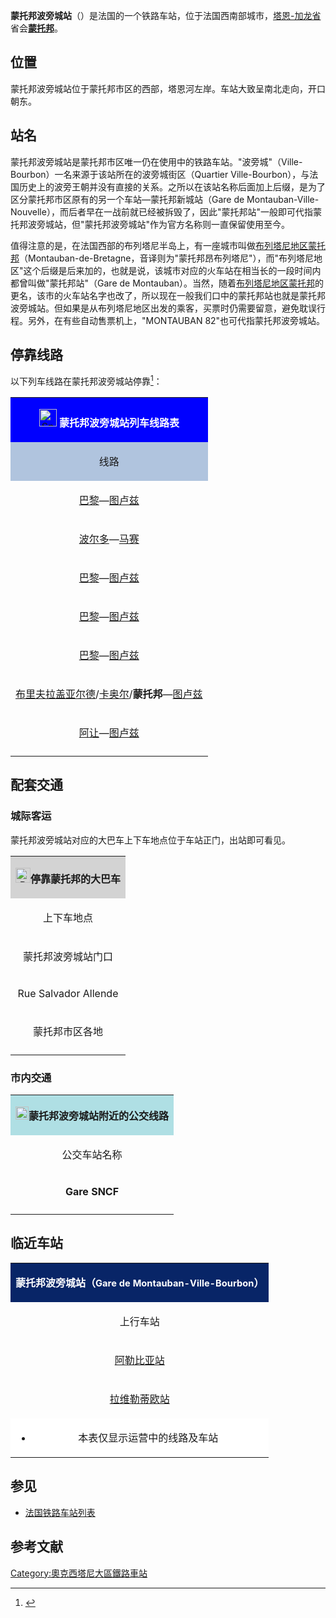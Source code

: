 {{Infobox station
| name          =[[File:Sncf-logo.svg|32x32px]]蒙托邦波旁城站<br>{{lang|fr|Gare de Montauban-Ville-Bourbon}}
| type          = [[法国铁路|法国铁路]]
| image = File:Gare de Montauban.JPG
|image_caption = 蒙托邦波旁城站（2008年）
| address       = {{FRA}}[[塔恩-加龙省|塔恩-加龙省]][[蒙托邦|蒙托邦]]
| latd          = 44
| latm          = 00
| lats          = 50
| latNS         = N
| longd         = 1
| longm         = 20
| longs         = 27
| longEW        = E
| operator = [[File:Sncf-logo.svg|32x32px]]
| coordinates_display = yes
| iso_region    = FR
| line          = 
* [[奥尔良－蒙托邦铁路|奥尔良－蒙托邦铁路]]
* [[波尔多－塞特铁路|波尔多－塞特铁路]]
| platform      = 3
| tracks        = 4
| elevation = 87米
| opened        = 1884年4月10日
| rebuilt =
| status = 使用中
| closed        = 
| passengers= 约108.7万人次<ref>{{Cite web|url=https://ressources.data.sncf.com/explore/dataset/frequentation-gares/?sort=voyageurs_2014&q=montauban|title=Fréquentation en gares|accessdate=2016-12-03|author=SNCF|date=|language=法语|publisher=SNCF Open Data|archive-date=2016-12-20|archive-url=https://web.archive.org/web/20161220033408/https://ressources.data.sncf.com/explore/dataset/frequentation-gares/?sort=voyageurs_2014&q=montauban|dead-url=no}}</ref>
| pass_year= 2015年
| station_type = 客运车站，兼办货运业务
| connections = 
* 蒙托邦城市公共交通
* 南部-比利牛斯客运
* 塔恩-加龙省城际客运（校车）
| route_map =
| map_locator   = 
| note =
}}

'''蒙托邦波旁城站'''（{{lang-fr|Gare de Montauban-Ville-Bourbon}}）是法国的一个铁路车站，位于法国西南部城市，[[塔恩-加龙省|塔恩-加龙省]]省会'''[[蒙托邦|蒙托邦]]'''。

==位置==

蒙托邦波旁城站位于蒙托邦市区的西部，塔恩河左岸。车站大致呈南北走向，开口朝东。

==站名==
蒙托邦波旁城站是蒙托邦市区唯一仍在使用中的铁路车站。"波旁城"（Ville-Bourbon）一名来源于该站所在的波旁城街区（Quartier Ville-Bourbon），与法国历史上的波旁王朝并没有直接的关系。之所以在该站名称后面加上后缀，是为了区分蒙托邦市区原有的另一个车站—蒙托邦新城站（Gare de Montauban-Ville-Nouvelle），而后者早在一战前就已经被拆毁了，因此"蒙托邦站"一般即可代指蒙托邦波旁城站，但"蒙托邦波旁城站"作为官方名称则一直保留使用至今。

值得注意的是，在法国西部的布列塔尼半岛上，有一座城市叫做[[布列塔尼地区蒙托邦|布列塔尼地区蒙托邦]]（Montauban-de-Bretagne，音译则为"蒙托邦昂布列塔尼"），而"布列塔尼地区"这个后缀是后来加的，也就是说，该城市对应的火车站在相当长的一段时间内都曾叫做"蒙托邦站"（Gare de Montauban）。当然，随着[[布列塔尼地区蒙托邦|布列塔尼地区蒙托邦]]的更名，该市的火车站名字也改了，所以现在一般我们口中的蒙托邦站也就是蒙托邦波旁城站。但如果是从布列塔尼地区出发的乘客，买票时仍需要留意，避免耽误行程。另外，在有些自动售票机上，"MONTAUBAN 82"也可代指蒙托邦波旁城站。

== 停靠线路 ==

{{动态列表|最后更新时间：2016年5月20日。本章节内容仅供参考，不排除临时性的变更。欢迎修正和补充}}

以下列车线路在蒙托邦波旁城站停靠<ref>{{Cite web|url=http://www.gares-sncf.com/fr/gare/frxmw/montauban-ville-bourbon|title=蒙托邦波旁城站实时列车时刻表|accessdate=2016-05-20|author=SNCF|date=|language=法语|publisher=SNCF|archive-date=2019-07-29|archive-url=https://web.archive.org/web/20190729153942/https://www.gares-sncf.com/fr/gare/frxmw/montauban-ville-bourbon|dead-url=no}}</ref>：

{| class="wikitable mw-collapsible" 
|colspan="5" style="background:#0000FF" align="center" |[[File:Sncf-logo.svg|28x28px]] <font color=#FFFFFF>'''蒙托邦波旁城站列车线路表'''</font>
|-
!style="background:#B0C4DE"| 线路
!style="background:#B0C4DE"|车种
!style="background:#B0C4DE"|上一站
!style="background:#B0C4DE"|下一站
!style="background:#B0C4DE"|大致运行频率{{noteTag|name=noteA}}
|-
|[[巴黎蒙帕纳斯站|巴黎]]—[[图卢兹马塔比奥站|图卢兹]]
| rowspan="1" align="center" |'''TGV/OUIGO'''
|[[阿让站|阿让]]
|[[图卢兹马塔比奥站|图卢兹]]
|每天5趟左右
|-
|[[波尔多圣让站|波尔多]]—[[马赛圣夏勒站|马赛]]
| rowspan="2" align="center" |'''INTERCITÉS'''
|[[阿让站|阿让]]
|[[图卢兹马塔比奥站|图卢兹]]
|每天3趟左右
|-
|[[巴黎奥斯特里茨站|巴黎]]—[[图卢兹马塔比奥站|图卢兹]]
|[[卡奥尔站|卡奥尔]]/[[科萨德站|科萨德]]
|[[图卢兹马塔比奥站|图卢兹]]
|每天3趟左右
|-
|[[巴黎奥斯特里茨站|巴黎]]—[[图卢兹马塔比奥站|图卢兹]]
| rowspan="1" align="center" |'''INTERCITÉS'''
'''de nuit'''
|[[卡奥尔站|卡奥尔]]/[[科萨德站|科萨德]]
|[[图卢兹马塔比奥站|图卢兹]]
|每天1趟
|-
|[[巴黎奥斯特里茨站|巴黎]]—[[图卢兹马塔比奥站|图卢兹]]
| rowspan="1" align="center" |'''INTERCITÉS'''
'''100% éco'''
|[[卡奥尔站|卡奥尔]]
|[[图卢兹马塔比奥站|图卢兹]]{{noteTag|name=noteB}}
|每周3趟左右
|-
|[[布里夫拉盖亚尔德站|布里夫拉盖亚尔德]]/[[卡奥尔站|卡奥尔]]/'''蒙托邦'''—[[图卢兹马塔比奥站|图卢兹]]
| rowspan="2" align="center"|[[File:Logo_TER.svg|37x37px]]
|[[科萨德站|科萨德]]/[[阿勒比亚站|阿勒比亚]]/（起点）
|[[蒙巴蒂耶尔站|蒙巴蒂耶尔]]
|每天6趟左右
|-
|[[阿让站|阿让]]—[[图卢兹马塔比奥站|图卢兹]]
|[[卡斯泰勒萨拉桑站|卡斯泰勒萨拉桑]]/[[拉维勒蒂欧站|拉维勒蒂欧]]
|[[卡斯特诺埃斯泰特丰站|卡斯特诺埃斯泰特丰]]
|每天7趟左右
|-
|colspan="5" style="background:#FFFFFF"|{{noteFoot|1=
{{noteTag|name=noteA|1=在本栏中，往返1次为"1趟"；除特别标明外，其数据仅工作日有效，周末及节假日列车数量可能会减少}}
{{noteTag|name=noteB|1=该车车票需在网上购买，且不出售前往图卢兹方向的车票}}
}}
|}

==配套交通==
===城际客运===

蒙托邦波旁城站对应的大巴车上下车地点位于车站正门，出站即可看见。

{| class="wikitable mw-collapsible" 
|colspan="3" align="center" style="background:#D3D3D3" |[[File:BSicon_BUS.svg|24x24px]]'''停靠蒙托邦的大巴车'''
|-
!align="center" |上下车地点
!align="center" |运营单位
!align="center" |主要目的地{{noteTag|name=noteA}}
|-
| rowspan="2" align="center" |蒙托邦波旁城站门口
|align="center" |南部-比利牛斯城际客运<br>Car Midi-Pyrénée
|[[罗德兹站|罗德兹]]、[[图卢兹马塔比奥站|图卢兹]]、[[阿勒比城站|阿尔比]]、[[欧什站|欧什]]{{noteTag|name=noteB}}
|-
|align="center" |[[SNCF|SNCF]]
|（''当某条铁路线施工或罢工时，SNCF可能会提供途径该线路沿途站点的大巴车''{{noteTag|name=noteB}}）
|-
| rowspan="2" align="center" |Rue Salvador Allende{{noteTag|name=noteC}}
|align="center" |Eurolines
|[[雷恩站|雷恩]]
|-
|align="center" |Isilines
|[[布里夫拉盖亚尔德|布里夫拉盖亚尔德]]、[[利摩日|利摩日]]、[[巴黎|巴黎]]
|-
|align="center" |蒙托邦市区各地
|align="center" |塔恩-加龙省城际客运
|（[https://web.archive.org/web/20160618223015/http://www.ledepartement.fr/mon-quotidien/etudier/transports-scolaires.html ''仅提供校车服务'']）{{noteTag|name=noteD}}
|-
|colspan="3" style="background:#FFFFFF"|{{noteFoot|1=
{{noteTag|name=noteA|1=本栏不包括可以联程中转前往的目的地}}
{{noteTag|name=noteB|1=其车票可与SNCF的同线路车票通用}}
{{noteTag|name=noteC|1=距离蒙托邦波旁城站大约2公里。从蒙托邦波旁城站乘坐公交D线（方向：Hippodrome）在Léon Cladel站下车，向北步行100米即可到达}}
{{noteTag|name=noteD|1=校车线路仅在学生上学和放学期间运行}}
}}
|}

===市内交通===

{| class="wikitable mw-collapsible" 
|colspan="3" align="center" style="background:#AFDFE4"|[[File:Bus-logo.svg|21x21px]]'''蒙托邦波旁城站附近的公交线路'''
|-
!align="center" |公交车站名称
!align="center" |位置
!align="center" |停靠线路{{noteTag|name=noteA}}<ref>{{Cite web|url=http://www.montm.com/les-plans/|title=蒙托邦市区公交线路地图查询|accessdate=2016-05-20|author=Montm(蒙托邦城市公共交通公司)|date=|language=法语|publisher=|archive-date=2020-10-28|archive-url=https://web.archive.org/web/20201028022139/https://www.montm.com/les-plans|dead-url=no}}</ref>
|-
|'''Gare SNCF'''
|蒙托邦波旁城站正门
|A线、D线、G线
|-
|colspan="3" style="background:#FFFFFF"|{{noteFoot|1=
{{noteTag|name=noteA|1=蒙托邦市区内的所有公交线路在周日及节假日均停运}}
}}
|}

==临近车站==

{|class="wikitable mw-collapsible" style="margin: 0 auto; width:42em;"
|colspan="3" style="background:#082567" align="center"|<font color=#FFFFFF>'''蒙托邦波旁城站（<span style="font-size:11pt;">Gare de Montauban-Ville-Bourbon</span>）'''</font>
|-
!上行车站
!线路
!下行车站
|-
|align="center" |[[阿勒比亚站|阿勒比亚站]]
|align="center" |'''[[奥尔良－蒙托邦铁路|奥尔良－蒙托邦铁路]]'''（POLT的一部分）
|align="center" |（终点）
|-
|align="center" |[[拉维勒蒂欧站|拉维勒蒂欧站]]
|align="center" |'''[[波尔多－塞特铁路|波尔多－塞特铁路]]'''
|align="center" |[[蒙巴尔蒂耶站|蒙巴尔蒂耶站]]
|-
|colspan="3" style="background:#FFFFFF"|
*本表仅显示运营中的线路及车站
|}

==参见==
* [[法国铁路车站列表|法国铁路车站列表]]

== 参考文献 ==
{{Reflist}}

{{法国主要火车站列表}}

[[Category:奧克西塔尼大區鐵路車站|Category:奧克西塔尼大區鐵路車站]]
